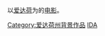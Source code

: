 {{USANav|背景电影|plain=yes}}

以[[爱达荷州|爱达荷]]为{{link-en|设定 (叙述)|Setting (fiction)|背景}}的[[电影|电影]]。

[[Category:爱达荷州背景作品|Category:爱达荷州背景作品]]
[[Category:美国各州背景电影|IDA]]